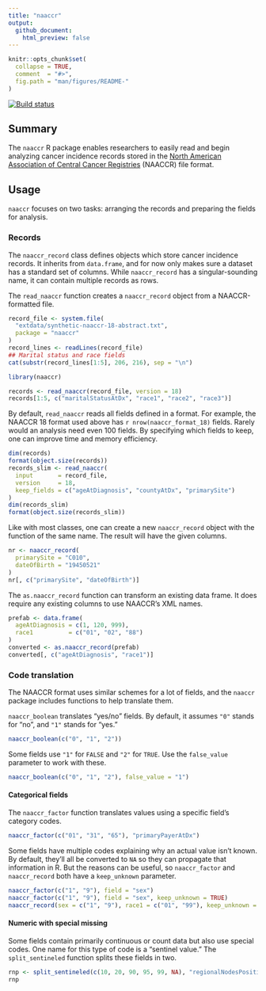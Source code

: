 ```yaml
---
title: "naaccr"
output:
  github_document:
    html_preview: false
---
```


```r
knitr::opts_chunk$set(
  collapse = TRUE,
  comment  = "#>",
  fig.path = "man/figures/README-"
)
```

[![Build status](https://travis-ci.org/WerthPADOH/naaccr.svg?branch=master)](https://travis-ci.org/WerthPADOH/naaccr)

## Summary

The `naaccr` R package enables researchers to easily read and begin analyzing
cancer incidence records stored in the
[North American Association of Central Cancer Registries](https://www.naaccr.org/)
(NAACCR) file format.

## Usage

`naaccr` focuses on two tasks: arranging the records and preparing the fields
for analysis.

### Records

The `naaccr_record` class defines objects which store cancer incidence records.
It inherits from `data.frame`, and for now only makes sure a dataset has a
standard set of columns. While `naaccr_record` has a singular-sounding name, it
can contain multiple records as rows.

The `read_naaccr` function creates a `naaccr_record` object from a
NAACCR-formatted file.

```r
record_file <- system.file(
  "extdata/synthetic-naaccr-18-abstract.txt",
  package = "naaccr"
)
record_lines <- readLines(record_file)
## Marital status and race fields
cat(substr(record_lines[1:5], 206, 216), sep = "\n")
```

```r
library(naaccr)

records <- read_naaccr(record_file, version = 18)
records[1:5, c("maritalStatusAtDx", "race1", "race2", "race3")]
```

By default, `read_naaccr` reads all fields defined in a format. For example,
the NAACCR 18 format used above has `r nrow(naaccr_format_18)` fields. Rarely
would an analysis need even 100 fields. By specifying which fields to keep, one
can improve time and memory efficiency.

```r
dim(records)
format(object.size(records))
records_slim <- read_naaccr(
  input       = record_file,
  version     = 18,
  keep_fields = c("ageAtDiagnosis", "countyAtDx", "primarySite")
)
dim(records_slim)
format(object.size(records_slim))
```

Like with most classes, one can create a new `naaccr_record` object with the
function of the same name. The result will have the given columns.

```r
nr <- naaccr_record(
  primarySite = "C010",
  dateOfBirth = "19450521"
)
nr[, c("primarySite", "dateOfBirth")]
```

The `as.naaccr_record` function can transform an existing data frame. It does
require any existing columns to use NAACCR's XML names.

```r
prefab <- data.frame(
  ageAtDiagnosis = c(1, 120, 999),
  race1          = c("01", "02", "88")
)
converted <- as.naaccr_record(prefab)
converted[, c("ageAtDiagnosis", "race1")]
```

### Code translation

The NAACCR format uses similar schemes for a lot of fields, and the `naaccr`
package includes functions to help translate them.

`naaccr_boolean` translates "yes/no" fields. By default, it assumes `"0"` stands
for "no", and `"1"` stands for "yes."

```r
naaccr_boolean(c("0", "1", "2"))
```

Some fields use `"1"` for `FALSE` and `"2"` for `TRUE`. Use the `false_value`
parameter to work with these.

```r
naaccr_boolean(c("0", "1", "2"), false_value = "1")
```

#### Categorical fields

The `naaccr_factor` function translates values using a specific field's category
codes.

```r
naaccr_factor(c("01", "31", "65"), "primaryPayerAtDx")
```

Some fields have multiple codes explaining why an actual value isn't known.
By default, they'll all be converted to `NA` so they can propagate that information in R.
But the reasons can be useful, so `naaccr_factor` and `naaccr_record` both have
a `keep_unknown` parameter.

```r
naaccr_factor(c("1", "9"), field = "sex")
naaccr_factor(c("1", "9"), field = "sex", keep_unknown = TRUE)
naaccr_record(sex = c("1", "9"), race1 = c("01", "99"), keep_unknown = TRUE)
```

#### Numeric with special missing

Some fields contain primarily continuous or count data but also use special
codes. One name for this type of code is a "sentinel value." The
`split_sentineled` function splits these fields in two.

```r
rnp <- split_sentineled(c(10, 20, 90, 95, 99, NA), "regionalNodesPositive")
rnp
```

